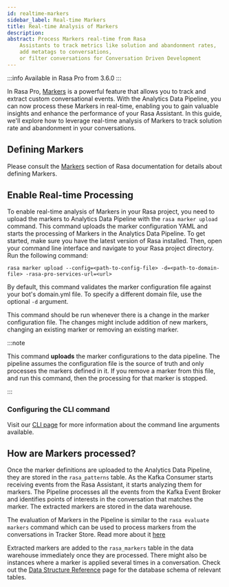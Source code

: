 ```yaml
---
id: realtime-markers
sidebar_label: Real-time Markers
title: Real-time Analysis of Markers
description:
abstract: Process Markers real-time from Rasa
    Assistants to track metrics like solution and abandonment rates,
    add metatags to conversations,
    or filter conversations for Conversation Driven Development
---
```



<RasaProLabel />

:::info Available in Rasa Pro from 3.6.0
:::

<RasaProBanner />

In Rasa Pro, [Markers](../../markers.mdx) is a powerful feature that allows
you to track and extract custom conversational events. With the Analytics
Data Pipeline, you can now process these Markers in real-time, enabling
you to gain valuable insights and enhance the performance of your Rasa
Assistant. In this guide, we'll explore how to leverage real-time
analysis of Markers to track solution rate and abandonment in your conversations.

## Defining Markers

Please consult the [Markers](../../markers.mdx/#defining-markers) section of Rasa documentation
for details about defining Markers.

## Enable Real-time Processing

To enable real-time analysis of Markers in your Rasa project, you need to
upload the markers to Analytics Data Pipeline with the `rasa marker upload`
command. This command uploads the marker configuration YAML and starts the
processing of Markers in the Analytics Data Pipeline. To get started,
make sure you have the latest version of Rasa installed. Then, open your command line
interface and navigate to your Rasa project directory. Run the following command:

```
rasa marker upload --config=<path-to-config-file> -d=<path-to-domain-file> -rasa-pro-services-url=<url>
```

By default, this command validates the marker configuration file against
your bot's domain.yml file. To specify a different domain file, use the
optional `-d` argument.

This command should be run whenever there is a change in the marker
configuration file. The changes might include addition of new markers,
changing an existing marker or removing an existing marker.

:::note

This command **uploads** the marker configurations to the data pipeline. The pipeline assumes the configuration
file is the source of truth and only processes the markers defined in it. If you remove a marker from this file,
and run this command, then the processing for that marker is stopped.

:::

### Configuring the CLI command

Visit our [CLI page](./command-line-interface.mdx#rasa-marker-upload)
for more information about the command line arguments available.

## How are Markers processed?

Once the marker definitions are uploaded to the Analytics Data Pipeline, they
are stored in the `rasa_patterns` table. As the Kafka Consumer starts receiving events
from the Rasa Assistant, it starts analyzing them for markers. The Pipeline 
processes all the events from the Kafka Event Broker and identifies points of 
interests in the conversation that matches the marker. The extracted markers are stored
in the data warehouse.

The evaluation of Markers in the Pipeline is similar to the `rasa evaluate markers`
command which can be used to process markers from the conversations in Tracker Store.
Read more about it [here](../../markers.mdx/#extracting-markers)

Extracted markers are added to the `rasa_markers` table in the data warehouse
immediately once they are processed. There might also be instances where
a marker is applied several times in a conversation. Check out the
[Data Structure Reference](data-structure-reference.mdx/#rasa-markers) page for the
database schema of relevant tables.
